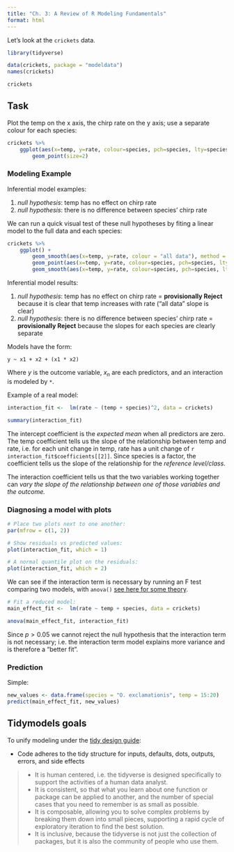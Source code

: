 ```yaml
---
title: "Ch. 3: A Review of R Modeling Fundamentals"
format: html
---
```


Let's look at the `crickets` data.


```r
library(tidyverse)

data(crickets, package = "modeldata")
names(crickets)
```

```r
crickets
```

::: {.callout-note}
## Task

Plot the temp on the x axis, the chirp rate on the y axis; use a separate colour for each species:
:::

```r
crickets %>%
    ggplot(aes(x=temp, y=rate, colour=species, pch=species, lty=species)) +
        geom_point(size=2)
```

### Modeling Example

Inferential model examples:

1. _null hypothesis_: temp has no effect on chirp rate
2. _null hypothesis_: there is no difference between species' chirp rate

We can run a quick visual test of these null hypotheses by fiting a linear model to the full data and each species:

```r
crickets %>%
    ggplot() +
        geom_smooth(aes(x=temp, y=rate, colour = "all data"), method = lm) +
        geom_point(aes(x=temp, y=rate, colour=species, pch=species, lty=species), size=2) +
        geom_smooth(aes(x=temp, y=rate, colour=species, pch=species, lty=species),method = lm, se = FALSE, alpha=0.5)
```


Inferential model results:

1. _null hypothesis_: temp has no effect on chirp rate = **provisionally Reject** because it is clear that temp increases with rate ("all data" slope is clear)
2. _null hypothesis_: there is no difference between species' chirp rate = **provisionally Reject** because the slopes for each species are clearly separate

Models have the form:

```
y ~ x1 + x2 + (x1 * x2)
```

Where $y$ is the outcome variable, $x_n$ are each predictors, and an interaction is modeled by `*`.

Example of a real model:


```r
interaction_fit <-  lm(rate ~ (temp + species)^2, data = crickets)

summary(interaction_fit)
```

The intercept coefficient is the _expected mean_ when all
predictors are zero. The temp coefficient tells us the slope of the relationship between temp and rate, i.e. for each unit change in temp, rate has a unit change of `r interaction_fit$coefficients[[2]]`. Since species is a factor, the coefficient tells us the slope of the relationship for the _reference level/class_.

The interaction coefficient tells us that the two variables working together can _vary the slope of the relationship between one of those variables and the outcome._

### Diagnosing a model with plots

```r
# Place two plots next to one another:
par(mfrow = c(1, 2))

# Show residuals vs predicted values:
plot(interaction_fit, which = 1)

# A normal quantile plot on the residuals:
plot(interaction_fit, which = 2)
```

We can see if the interaction term is necessary by running an F test comparing two models, with `anova()` [see here for some theory](https://stats.libretexts.org/Bookshelves/Applied_Statistics/Book%3A_Learning_Statistics_with_R_-_A_tutorial_for_Psychology_Students_and_other_Beginners_(Navarro)/16%3A_Factorial_ANOVA/16.05%3A_The___F___test_as_a_model_comparison).


```r
# Fit a reduced model:
main_effect_fit <-  lm(rate ~ temp + species, data = crickets) 

anova(main_effect_fit, interaction_fit)
```

Since $p > 0.05$ we cannot reject the null hypothesis that the interaction term is not necessary; i.e. the interaction term model explains more variance and is therefore a "better fit".

### Prediction

Simple:

```r
new_values <- data.frame(species = "O. exclamationis", temp = 15:20)
predict(main_effect_fit, new_values)
```

## Tidymodels goals

To unify modeling under the [tidy design guide](https://design.tidyverse.org/):

- Code adheres to the tidy structure for inputs, defaults, dots, outputs, errors, and side effects

> - It is human centered, i.e. the tidyverse is designed specifically to support the activities of a human data analyst. 
> - It is consistent, so that what you learn about one function or package can be applied to another, and the number of special cases that you need to remember is as small as possible.
> - It is composable, allowing you to solve complex problems by breaking them down into small pieces, supporting a rapid cycle of exploratory iteration to find the best solution.
> - It is inclusive, because the tidyverse is not just the collection of packages, but it is also the community of people who use them.


